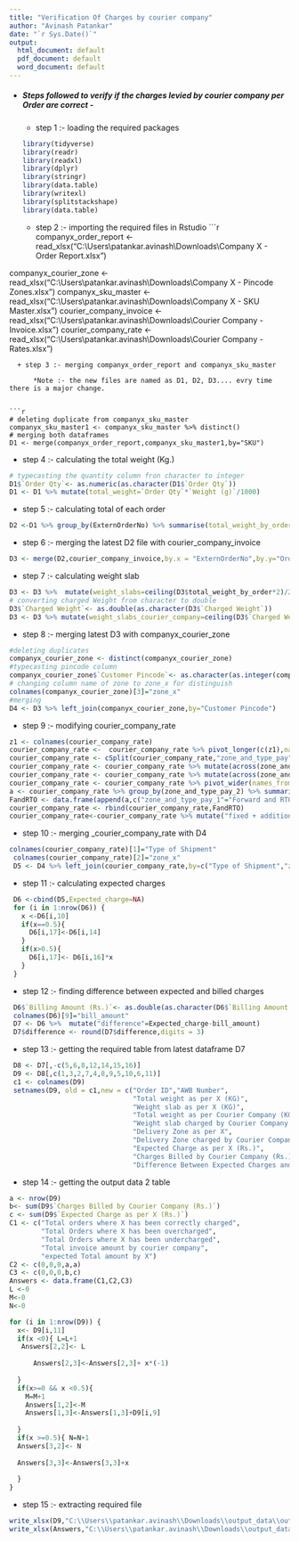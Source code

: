 ---
title: "Verification Of Charges by courier company"
author: "Avinash Patankar"
date: "`r Sys.Date()`"
output:
  html_document: default
  pdf_document: default
  word_document: default
---

* #####  Steps followed to verify if the charges levied by courier company per Order are correct - 
   + step 1 :- loading the required packages
```{r libraries, echo=TRUE, message=FALSE, warning=FALSE}
library(tidyverse)
library(readr)
library(readxl)
library(dplyr)
library(stringr)
library(data.table)
library(writexl)
library(splitstackshape)
library(data.table)
```
   + step 2 :- importing the required files in Rstudio
```{r}
companyx_order_report <- read_xlsx("C:\\Users\\patankar.avinash\\Downloads\\Company X - Order Report.xlsx")

companyx_courier_zone <- read_xlsx("C:\\Users\\patankar.avinash\\Downloads\\Company X - Pincode Zones.xlsx")
companyx_sku_master <- read_xlsx("C:\\Users\\patankar.avinash\\Downloads\\Company X - SKU Master.xlsx")
courier_company_invoice <- read_xlsx("C:\\Users\\patankar.avinash\\Downloads\\Courier Company - Invoice.xlsx")
courier_company_rate <- read_xlsx("C:\\Users\\patankar.avinash\\Downloads\\Courier Company - Rates.xlsx")

```
  + step 3 :- merging companyx_order_report and companyx_sku_master
       
      *Note :- the new files are named as D1, D2, D3.... evry time there is a major change.

        
```{r}
# deleting duplicate from companyx_sku_master
companyx_sku_master1 <- companyx_sku_master %>% distinct() 
# merging both dataframes
D1 <- merge(companyx_order_report,companyx_sku_master1,by="SKU")
```
  + step 4 :- calculating the total weight (Kg.)
```{r}
# typecasting the quantity column fron character to integer
D1$`Order Qty`<- as.numeric(as.character(D1$`Order Qty`))
D1 <- D1 %>% mutate(total_weight=`Order Qty`*`Weight (g)`/1000)
```
             
  + step  5 :- calculating total of each order
```{r}
D2 <-D1 %>% group_by(ExternOrderNo) %>% summarise(total_weight_by_order=sum(total_weight))
```
  
  + step 6 :- merging the latest D2 file with courier_company_invoice
```{r}
D3 <- merge(D2,courier_company_invoice,by.x = "ExternOrderNo",by.y="Order ID")
```
  + step 7 :- calculating weight slab 
```{r}
D3 <- D3 %>%  mutate(weight_slabs=ceiling(D3$total_weight_by_order*2)/2)
# converting charged Weight from character to double
D3$`Charged Weight`<- as.double(as.character(D3$`Charged Weight`))
D3 <- D3 %>% mutate(weight_slabs_courier_company=ceiling(D3$`Charged Weight`*2)/2)
```
  + step 8 :- merging latest D3 with companyx_courier_zone
```{r}
#deleting duplicates 
companyx_courier_zone <- distinct(companyx_courier_zone)
#typecasting pincode column
companyx_courier_zone$`Customer Pincode`<- as.character(as.integer(companyx_courier_zone$`Customer Pincode`))
# changing column name of zone to zone_x for distinguish
colnames(companyx_courier_zone)[3]="zone_x"
#merging 
D4 <- D3 %>% left_join(companyx_courier_zone,by="Customer Pincode")
```
  + step 9 :- modifying courier_company_rate
```{r warning=FALSE}
z1 <- colnames(courier_company_rate)
courier_company_rate <-  courier_company_rate %>% pivot_longer(c(z1),names_to = "zone_and_type_pay",values_to = "charges")
courier_company_rate <- cSplit(courier_company_rate,"zone_and_type_pay","_")
courier_company_rate <- courier_company_rate %>% mutate(across(zone_and_type_pay_1,str_replace,'fwd',"Forward charges")) 
courier_company_rate <- courier_company_rate %>% mutate(across(zone_and_type_pay_1,str_replace,'rto',"RTO charges"))
courier_company_rate <- courier_company_rate %>% pivot_wider(names_from = zone_and_type_pay_3,values_from  = charges)
a <- courier_company_rate %>% group_by(zone_and_type_pay_2) %>% summarise("fixed"=sum(fixed),"additional"=sum(additional))
FandRTO <- data.frame(append(a,c("zone_and_type_pay_1"="Forward and RTO charges"),after = 0))
courier_company_rate <- rbind(courier_company_rate,FandRTO)
courier_company_rate<-courier_company_rate %>% mutate("fixed + additional"=fixed+additional)

```
  + step 10 :- merging _courier_company_rate with D4
```{r}
colnames(courier_company_rate)[1]="Type of Shipment"
 colnames(courier_company_rate)[2]="zone_x"
 D5 <- D4 %>% left_join(courier_company_rate,by=c("Type of Shipment","zone_x"))
```
  + step 11 :- calculating expected charges 
```{r}
 D6 <-cbind(D5,Expected_charge=NA)
 for (i in 1:nrow(D6)) {
   x <-D6[i,10]
   if(x==0.5){
     D6[i,17]<-D6[i,14]
   }
   if(x>0.5){
     D6[i,17]<- D6[i,16]*x
   }
 }
```
  + step 12 :- finding difference between expected and billed charges
```{r}
 D6$`Billing Amount (Rs.)`<- as.double(as.character(D6$`Billing Amount (Rs.)`))
 colnames(D6)[9]="bill_amount"
 D7 <- D6 %>%  mutate("difference"=Expected_charge-bill_amount)
 D7$difference <- round(D7$difference,digits = 3)
```
  + step 13 :- getting the required table from latest dataframe D7
```{r}
 D8 <- D7[,-c(5,6,8,12,14,15,16)]
 D9 <- D8[,c(1,3,2,7,4,8,9,5,10,6,11)]
 c1 <- colnames(D9)
 setnames(D9, old = c1,new = c("Order ID","AWB Number",
                               "Total weight as per X (KG)",
                               "Weight slab as per X (KG)",
                               "Total weight as per Courier Company (KG)",
                               "Weight slab charged by Courier Company (KG)",
                               "Delivery Zone as per X",
                               "Delivery Zone charged by Courier Company",
                               "Expected Charge as per X (Rs.)",
                               "Charges Billed by Courier Company (Rs.)",
                               "Difference Between Expected Charges and Billed Charges (Rs.)"))
```
  + step 14 :- getting the output data 2 table
```{r}
a <- nrow(D9)
b<- sum(D9$`Charges Billed by Courier Company (Rs.)`)
c <- sum(D9$`Expected Charge as per X (Rs.)`)
C1 <- c("Total orders where X has been correctly charged",
        "Total Orders where X has been overcharged",
        "Total Orders where X has been undercharged",
        "Total invoice amount by courier company",
        "expected Total amount by X")
C2 <- c(0,0,0,a,a)
C3 <- c(0,0,0,b,c)
Answers <- data.frame(C1,C2,C3)
L <-0
M<-0
N<-0

for (i in 1:nrow(D9)) {
  x<- D9[i,11]
  if(x <0){ L=L+1
   Answers[2,2]<- L
     
      Answers[2,3]<-Answers[2,3]+ x*(-1)
   
  }
  if(x>=0 && x <0.5){
    M=M+1
    Answers[1,2]<-M
    Answers[1,3]<-Answers[1,3]+D9[i,9]
    
  }
  if(x >=0.5){ N=N+1
  Answers[3,2]<- N
  
  Answers[3,3]<-Answers[3,3]+x
  
  }
}
```
 + step 15 :- extracting required file
```{r}
write_xlsx(D9,"C:\\Users\\patankar.avinash\\Downloads\\output_data\\output_data-1.xlsx")
write_xlsx(Answers,"C:\\Users\\patankar.avinash\\Downloads\\output_data\\output_data-2.xlsx")
```
 
      
   
   
 
